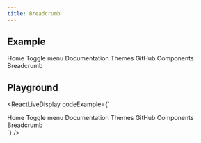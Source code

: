 ```yaml
---
title: Breadcrumb
---
```


## Example

<Breadcrumb>
  <BreadcrumbList>
    <BreadcrumbItem>
      <BreadcrumbLink href="/">Home</BreadcrumbLink>
    </BreadcrumbItem>
    <BreadcrumbSeparator />
    <BreadcrumbItem>
      <DropdownMenu>
        <DropdownMenuTrigger className="flex items-center gap-1">
          <BreadcrumbEllipsis className="h-4 w-4" />
          <span className="sr-only">Toggle menu</span>
        </DropdownMenuTrigger>
        <DropdownMenuContent align="start">
          <DropdownMenuItem>Documentation</DropdownMenuItem>
          <DropdownMenuItem>Themes</DropdownMenuItem>
          <DropdownMenuItem>GitHub</DropdownMenuItem>
        </DropdownMenuContent>
      </DropdownMenu>
    </BreadcrumbItem>
    <BreadcrumbSeparator />
    <BreadcrumbItem>
      <BreadcrumbLink href="/docs/components">Components</BreadcrumbLink>
    </BreadcrumbItem>
    <BreadcrumbSeparator />
    <BreadcrumbItem>
      <BreadcrumbPage>Breadcrumb</BreadcrumbPage>
    </BreadcrumbItem>
  </BreadcrumbList>
</Breadcrumb>

## Playground

<ReactLiveDisplay
  codeExample={`
  <div className={tw(\`flex gap-2\`)}>
<Breadcrumb>
  <BreadcrumbList>
    <BreadcrumbItem>
      <BreadcrumbLink href="#">Home</BreadcrumbLink>
    </BreadcrumbItem>
    <BreadcrumbSeparator />
    <BreadcrumbItem>
      <DropdownMenu>
        <DropdownMenuTrigger className="flex items-center gap-1">
          <BreadcrumbEllipsis className="h-4 w-4" />
          <span className="sr-only">Toggle menu</span>
        </DropdownMenuTrigger>
        <DropdownMenuContent align="start">
          <DropdownMenuItem>Documentation</DropdownMenuItem>
          <DropdownMenuItem>Themes</DropdownMenuItem>
          <DropdownMenuItem>GitHub</DropdownMenuItem>
        </DropdownMenuContent>
      </DropdownMenu>
    </BreadcrumbItem>
    <BreadcrumbSeparator />
    <BreadcrumbItem>
      <BreadcrumbLink href="#">Components</BreadcrumbLink>
    </BreadcrumbItem>
    <BreadcrumbSeparator />
    <BreadcrumbItem>
      <BreadcrumbPage>Breadcrumb</BreadcrumbPage>
    </BreadcrumbItem>
  </BreadcrumbList>
</Breadcrumb>
  </div>`}
/>
